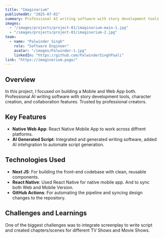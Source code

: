 ```yaml
---
title: "Imaginarium"
publishedAt: "2025-07-01"
summary: Professional AI writing software with story development tools."
images:
  - "/images/projects/project-01/imaginarium-main-1.jpg"
  - "/images/projects/project-01/imaginarium-2.jpg"
team:
  - name: "Palwinder Singh"
    role: "Software Engineer"
    avatar: "/images/Palwinder-1.jpg"
    linkedIn: "https://github.com/PalwinderSinghPaali"
link: "https://imaginarium.page/"
---
```


## Overview

In this project, I focused on building a Mobile and Web App both. Professional AI writing software with story development tools, character creation, and collaboration features. Trusted by professional creators.

## Key Features

- **Native Web App**: React Native Mobile App to work across diffrent platforms. 
- **AI Generated Script**: Integrated and generated writing software, added AI intehgration to automate script generation.

## Technologies Used

- **Next JS**: For building the front-end codebase with clean, reusable components.
- **React Native**: Used React Native for native mobile app. And to sync both Web and Mobile Version.
- **GitHub Actions**: For automating the pipeline and syncing design changes to the repository.

## Challenges and Learnings

One of the biggest challenges was to integrate screenplay to write script and created chapters/scenes for different TV Shows and Movie Shows.